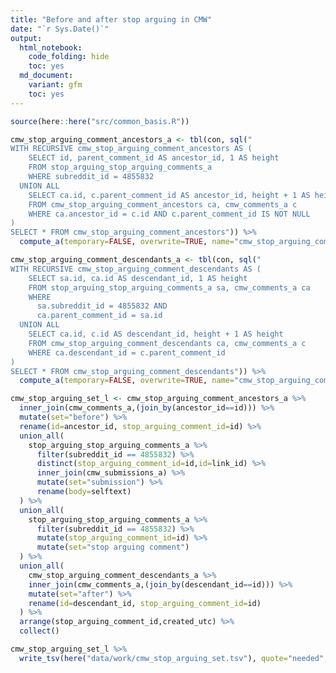 ```yaml
---
title: "Before and after stop arguing in CMW"
date: "`r Sys.Date()`"
output: 
  html_notebook:
    code_folding: hide
    toc: yes
  md_document:
    variant: gfm 
    toc: yes
---
```


```r
source(here::here("src/common_basis.R"))
```

```r
cmw_stop_arguing_comment_ancestors_a <- tbl(con, sql("
WITH RECURSIVE cmw_stop_arguing_comment_ancestors AS (
    SELECT id, parent_comment_id AS ancestor_id, 1 AS height 
    FROM stop_arguing_stop_arguing_comments_a
    WHERE subreddit_id = 4855832
  UNION ALL
    SELECT ca.id, c.parent_comment_id AS ancestor_id, height + 1 AS height
    FROM cmw_stop_arguing_comment_ancestors ca, cmw_comments_a c
    WHERE ca.ancestor_id = c.id AND c.parent_comment_id IS NOT NULL
)
SELECT * FROM cmw_stop_arguing_comment_ancestors")) %>%
  compute_a(temporary=FALSE, overwrite=TRUE, name="cmw_stop_arguing_comment_ancestors_a", unique_indexes=list(c("id","ancestor_id"), c("ancestor_id","id")))
```

```r
cmw_stop_arguing_comment_descendants_a <- tbl(con, sql("
WITH RECURSIVE cmw_stop_arguing_comment_descendants AS (
    SELECT sa.id, ca.id AS descendant_id, 1 AS height 
    FROM stop_arguing_stop_arguing_comments_a sa, cmw_comments_a ca
    WHERE 
      sa.subreddit_id = 4855832 AND
      ca.parent_comment_id = sa.id
  UNION ALL
    SELECT ca.id, c.id AS descendant_id, height + 1 AS height
    FROM cmw_stop_arguing_comment_descendants ca, cmw_comments_a c
    WHERE ca.descendant_id = c.parent_comment_id
)
SELECT * FROM cmw_stop_arguing_comment_descendants")) %>%
  compute_a(temporary=FALSE, overwrite=TRUE, name="cmw_stop_arguing_comment_descendants_a", unique_indexes=list(c("id","descendant_id"), c("descendant_id","id")))
```

```r
cmw_stop_arguing_set_l <- cmw_stop_arguing_comment_ancestors_a %>% 
  inner_join(cmw_comments_a,(join_by(ancestor_id==id))) %>% 
  mutate(set="before") %>%
  rename(id=ancestor_id, stop_arguing_comment_id=id) %>%
  union_all(
    stop_arguing_stop_arguing_comments_a %>% 
      filter(subreddit_id == 4855832) %>%
      distinct(stop_arguing_comment_id=id,id=link_id) %>%
      inner_join(cmw_submissions_a) %>%
      mutate(set="submission") %>%
      rename(body=selftext)
  ) %>%
  union_all(
    stop_arguing_stop_arguing_comments_a %>%
      filter(subreddit_id == 4855832) %>%
      mutate(stop_arguing_comment_id=id) %>%
      mutate(set="stop arguing comment")
  ) %>%
  union_all(
    cmw_stop_arguing_comment_descendants_a %>% 
    inner_join(cmw_comments_a,(join_by(descendant_id==id))) %>% 
    mutate(set="after") %>%
    rename(id=descendant_id, stop_arguing_comment_id=id)
  ) %>%
  arrange(stop_arguing_comment_id,created_utc) %>%
  collect()
```

```r
cmw_stop_arguing_set_l %>%
  write_tsv(here("data/work/cmw_stop_arguing_set.tsv"), quote="needed",na="")
```
